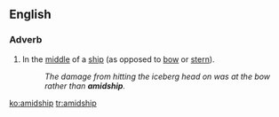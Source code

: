 ==English==

===Adverb===
{{en-adv}}

#In the [[middle]] of a [[ship]] (as opposed to [[bow]] or [[stern]]).
#:''The damage from hitting the iceberg head on was at the bow rather than '''amidship'''.''

[[ko:amidship]]
[[tr:amidship]]